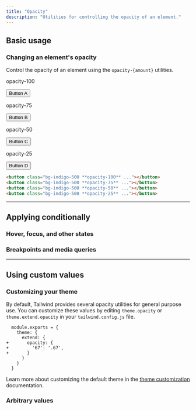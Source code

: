 ```yaml
---
title: "Opacity"
description: "Utilities for controlling the opacity of an element."
---
```




## Basic usage

### Changing an element's opacity

Control the opacity of an element using the `opacity-{amount}` utilities.

<Example>
  <div class="flex flex-col sm:flex-row items-center justify-center gap-8 sm:gap-16 text-white text-sm font-bold leading-6">
    <div class="flex flex-col items-center shrink-0">
      <p class="font-medium text-sm text-slate-500 font-mono text-center mb-3 dark:text-slate-400">opacity-100</p>
      <button class="px-4 py-2 font-semibold text-sm bg-indigo-500 text-white rounded-md shadow-sm opacity-100">Button A</button>
    </div>
    <div class="flex flex-col items-center shrink-0">
      <p class="font-medium text-sm text-slate-500 font-mono text-center mb-3 dark:text-slate-400">opacity-75</p>
      <button class="px-4 py-2 font-semibold text-sm bg-indigo-500 text-white rounded-md shadow-sm opacity-75">Button B</button>
    </div>
    <div class="flex flex-col items-center shrink-0">
      <p class="font-medium text-sm text-slate-500 font-mono text-center mb-3 dark:text-slate-400">opacity-50</p>
      <button class="px-4 py-2 font-semibold text-sm bg-indigo-500 text-white rounded-md shadow-sm opacity-50">Button C</button>
    </div>
    <div class="flex flex-col items-center shrink-0">
      <p class="font-medium text-sm text-slate-500 font-mono text-center mb-3 dark:text-slate-400">opacity-25</p>
      <button class="px-4 py-2 font-semibold text-sm bg-indigo-500 text-white rounded-md shadow-sm opacity-25">Button D</button>
    </div>
  </div>
</Example>

```html
<button class="bg-indigo-500 **opacity-100** ..."></button>
<button class="bg-indigo-500 **opacity-75** ..."></button>
<button class="bg-indigo-500 **opacity-50** ..."></button>
<button class="bg-indigo-500 **opacity-25** ..."></button>
```

---

## <Heading ignore>Applying conditionally</Heading>

### <Heading ignore>Hover, focus, and other states</Heading>

<HoverFocusAndOtherStates defaultClass="opacity-50" featuredClass="opacity-100" />

### <Heading ignore>Breakpoints and media queries</Heading>

<BreakpointsAndMediaQueries defaultClass="opacity-50" featuredClass="opacity-100" />

---

## Using custom values

### Customizing your theme

By default, Tailwind provides several opacity utilities for general purpose use. You can customize these values by editing `theme.opacity` or `theme.extend.opacity` in your `tailwind.config.js` file.

```diff-js tailwind.config.js
  module.exports = {
    theme: {
      extend: {
+       opacity: {
+         '67': '.67',
+       }
      }
    }
  }
```

Learn more about customizing the default theme in the [theme customization](/docs/theme#customizing-the-default-theme) documentation.

### Arbitrary values

<ArbitraryValues property="opacity" featuredClass="opacity-[.67]" />
